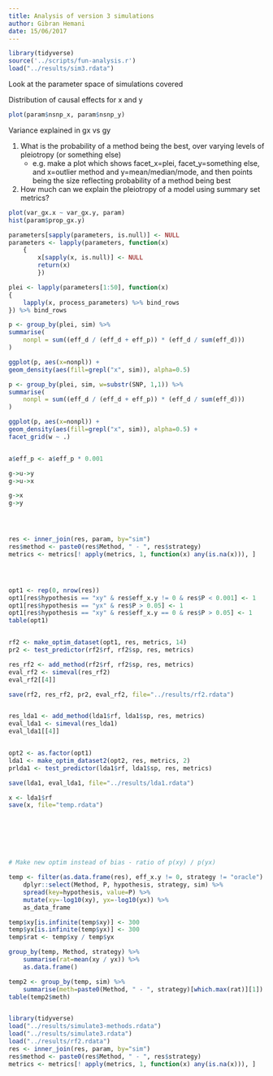```yaml
---
title: Analysis of version 3 simulations
author: Gibran Hemani
date: 15/06/2017
---
```




```r

library(tidyverse)
source('../scripts/fun-analysis.r')
load("../results/sim3.rdata")

```

Look at the parameter space of simulations covered

Distribution of causal effects for x and y

```r
plot(param$nsnp_x, param$nsnp_y)

```

Variance explained in gx vs gy


1. What is the probability of a method being the best, over varying levels of pleiotropy (or something else)
	- e.g. make a plot which shows facet_x=plei, facet_y=something else, and x=outlier method and y=mean/median/mode, and then points being the size reflecting probability of a method being best
2. How much can we explain the pleiotropy of a model using summary set metrics?

```r
plot(var_gx.x ~ var_gx.y, param)
hist(param$prop_gx.y)
```

```r



parameters[sapply(parameters, is.null)] <- NULL
parameters <- lapply(parameters, function(x) 
	{
		x[sapply(x, is.null)] <- NULL
		return(x)
		})

plei <- lapply(parameters[1:50], function(x)
{
	lapply(x, process_parameters) %>% bind_rows
}) %>% bind_rows

p <- group_by(plei, sim) %>%
summarise(
	nonpl = sum((eff_d / (eff_d + eff_p)) * (eff_d / sum(eff_d)))
)

ggplot(p, aes(x=nonpl)) +
geom_density(aes(fill=grepl("x", sim)), alpha=0.5)

p <- group_by(plei, sim, w=substr(SNP, 1,1)) %>%
summarise(
	nonpl = sum((eff_d / (eff_d + eff_p)) * (eff_d / sum(eff_d)))
)

ggplot(p, aes(x=nonpl)) +
geom_density(aes(fill=grepl("x", sim)), alpha=0.5) +
facet_grid(w ~ .)


a$eff_p <- a$eff_p * 0.001

g->u->y
g->u->x

g->x
g->y




res <- inner_join(res, param, by="sim")
res$method <- paste0(res$Method, " - ", res$strategy)
metrics <- metrics[! apply(metrics, 1, function(x) any(is.na(x))), ]




opt1 <- rep(0, nrow(res))
opt1[res$hypothesis == "xy" & res$eff_x.y != 0 & res$P < 0.001] <- 1
opt1[res$hypothesis == "yx" & res$P > 0.05] <- 1
opt1[res$hypothesis == "xy" & res$eff_x.y == 0 & res$P > 0.05] <- 1
table(opt1)


rf2 <- make_optim_dataset(opt1, res, metrics, 14)
pr2 <- test_predictor(rf2$rf, rf2$sp, res, metrics)

res_rf2 <- add_method(rf2$rf, rf2$sp, res, metrics)
eval_rf2 <- simeval(res_rf2)
eval_rf2[[4]]

save(rf2, res_rf2, pr2, eval_rf2, file="../results/rf2.rdata")


res_lda1 <- add_method(lda1$rf, lda1$sp, res, metrics)
eval_lda1 <- simeval(res_lda1)
eval_lda1[[4]]


opt2 <- as.factor(opt1)
lda1 <- make_optim_dataset2(opt2, res, metrics, 2)
prlda1 <- test_predictor(lda1$rf, lda1$sp, res, metrics)

save(lda1, eval_lda1, file="../results/lda1.rdata")

x <- lda1$rf
save(x, file="temp.rdata")







# Make new optim instead of bias - ratio of p(xy) / p(yx)

temp <- filter(as.data.frame(res), eff_x.y != 0, strategy != "oracle") %>%
	dplyr::select(Method, P, hypothesis, strategy, sim) %>%
	spread(key=hypothesis, value=P) %>%
	mutate(xy=-log10(xy), yx=-log10(yx)) %>%
	as_data_frame

temp$xy[is.infinite(temp$xy)] <- 300
temp$yx[is.infinite(temp$yx)] <- 300
temp$rat <- temp$xy / temp$yx

group_by(temp, Method, strategy) %>%
	summarise(rat=mean(xy / yx)) %>%
	as.data.frame()

temp2 <- group_by(temp, sim) %>%
	summarise(meth=paste0(Method, " - ", strategy)[which.max(rat)][1])
table(temp2$meth)



```



```r
library(tidyverse)
load("../results/simulate3-methods.rdata")
load("../results/simulate3.rdata")
load("../results/rf2.rdata")
res <- inner_join(res, param, by="sim")
res$method <- paste0(res$Method, " - ", res$strategy)
metrics <- metrics[! apply(metrics, 1, function(x) any(is.na(x))), ]




```

